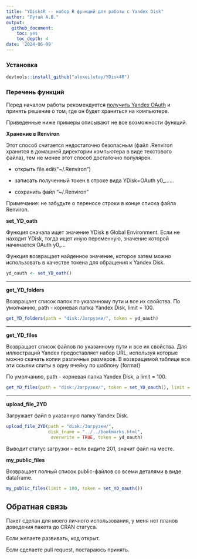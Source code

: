 ```yaml
---
title: "YDisk4R -- набор R функций для работы с Yandex Disk"
author: "Лутай А.В."
output: 
  github_document:
    toc: yes
    toc_depth: 4
date: '2024-06-09'
---
```


### Установка

```r
devtools::install_github("alexeilutay/YDisk4R")
```

### Перечень функций

Перед началом работы рекомендуется [получить Yandex OAuth](https://yandex.ru/dev/id/doc/ru/register-client) и принять решение о том, где он будет храниться на компьютере.

Приведенные ниже примеры описывают не все возможности функций. 

**Хранение в Renviron**

Этот способ считается недостаточно безопасным (файл .Renviron хранится в домашней директории компьютера в виде текстового файла), тем не менее этот способ достаточно популярен.  

- открыть file.edit("~/.Renviron") 

- записать полученный токен в строке вида YDisk=OAuth y0_......

- сохранить файл "~/.Renviron"

Примечание: не забудьте о переносе строки в конце списка файла Renviron.

**set_YD_oath**

Функция сначала ищет значение YDisk в Global Environment. Если не находит YDisk, тогда ищет иную переменную, значение которой начинается OAuth y0_... 

Функция возвращает найденное значение, которое затем можно использовать в качестве токена для обращения к Yandex Disk.

```r
yd_oauth <- set_YD_oath()
```

***

**get_YD_folders**

Возвращает список папок по указанному пути и все их свойства. По умолчанию, path - корневая папка Yandex Disk, limit = 100.

```r
get_YD_folders(path = "disk:/Загрузки/", token = yd_oauth)
```
***

**get_YD_files**

Возвращает список файлов по указанному пути и все их свойства. Для иллюстраций Yandex предоставляет набор URL, используя которые можно скачать копии различных размеров. В возвращемой таблице все эти ссылки слиты в одну ячейку по шаблону {format}

По умолчанию, path - корневая папка Yandex Disk, а limit = 100.

```r
get_YD_files(path = "disk:/Загрузки/", token = set_YD_oauth(), limit = 10)
```
***

**upload_file_2YD**

Загружает файл в указанную папку Yandex Disk.

```r
upload_file_2YD(path = "disk:/Загрузки/", 
                disk_fname = "../../bookmarks.html", 
                 overwrite = TRUE, token = yd_oauth)
```

Выводит статус загрузки -- если видите 201, значит файл на месте. 

**my_public_files**

Возвращает полный список public-файлов со всеми деталями в виде dataframe.

```r
my_public_files(limit = 100, token = set_YD_oauth())
```

## Обратная связь

Пакет сделан для моего личного использования, у меня нет планов доведения пакета до CRAN статуса. 

Если желаете развивать, код открыт. 

Если сделаете pull request, постараюсь принять.
